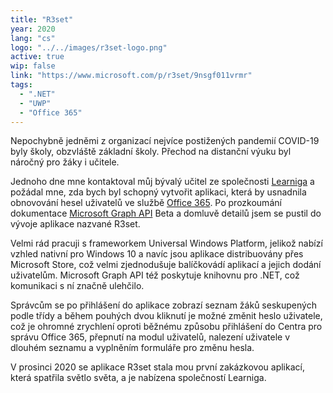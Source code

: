 ```yaml
---
title: "R3set"
year: 2020
lang: "cs"
logo: "../../images/r3set-logo.png"
active: true
wip: false
link: "https://www.microsoft.com/p/r3set/9nsgf011vrmr"
tags:
  - ".NET"
  - "UWP"
  - "Office 365"
---
```


Nepochybně jedněmi z organizací nejvíce postižených pandemií COVID-19 byly školy, obzvláště základní školy. Přechod na distanční výuku byl náročný pro žáky i učitele.

Jednoho dne mne kontaktoval můj bývalý učitel ze společnosti <a href="https://learniga.cz" target="_blank" rel="noopener noreferrer">Learniga</a> a požádal mne, zda bych byl schopný vytvořit aplikaci, která by usnadnila obnovování hesel uživatelů ve službě <a href="https://office.com" target="_blank" rel="noopener noreferrer">Office 365</a>. Po prozkoumání dokumentace <a href="https://developer.microsoft.com/en-us/graph/" target="_blank" rel="noopener noreferrer">Microsoft Graph API</a> Beta a domluvě detailů jsem se pustil do vývoje aplikace nazvané R3set.

Velmi rád pracuji s frameworkem Universal Windows Platform, jelikož nabízí vzhled nativní pro Windows 10 a navíc jsou aplikace distribuovány přes Microsoft Store, což velmi zjednodušuje balíčkovádí aplikací a jejich dodání uživatelům. Microsoft Graph API též poskytuje knihovnu pro .NET, což komunikaci s ní značně ulehčilo.

Správcům se po přihlášení do aplikace zobrazí seznam žáků seskupených podle třídy a během pouhých dvou kliknutí je možné změnit heslo uživatele, což je ohromné zrychlení oproti běžnému způsobu přihlášení do Centra pro správu Office 365, přepnutí na modul uživatelů, nalezení uživatele v dlouhém seznamu a vyplněním formuláře pro změnu hesla.

V prosinci 2020 se aplikace R3set stala mou první zakázkovou aplikací, která spatřila světlo světa, a je nabízena společností Learniga.
